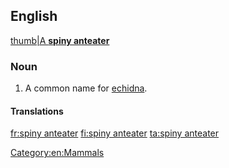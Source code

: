 ==English==

[[image:Echinda burningwell.jpg|thumb|A '''spiny anteater''']]
===Noun===
{{en-noun|head=[[spiny]] [[anteater]]}}

# {{context|zoology}} A common name for [[echidna]].

====Translations====
{{trans-see|common name for echidna|echidna}}
[[Category:en:Mammals]]

[[fr:spiny anteater]]
[[fi:spiny anteater]]
[[ta:spiny anteater]]